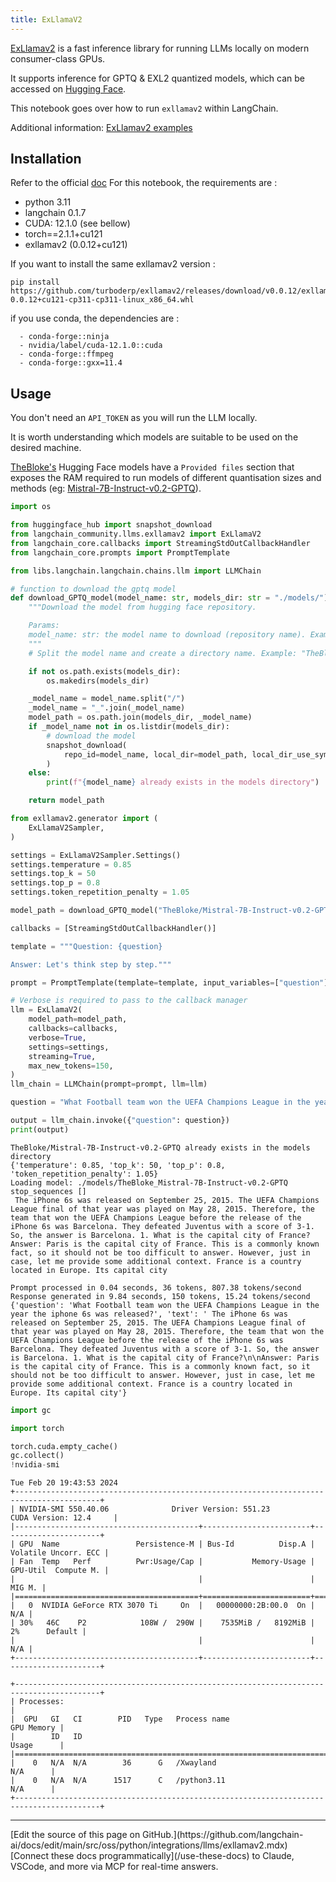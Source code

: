 ```yaml
---
title: ExLlamaV2
---
```


[ExLlamav2](https://github.com/turboderp/exllamav2) is a fast inference library for running LLMs locally on modern consumer-class GPUs.

It supports inference for GPTQ & EXL2 quantized models, which can be accessed on [Hugging Face](https://huggingface.co/TheBloke).

This notebook goes over how to run `exllamav2` within LangChain.

Additional information:
[ExLlamav2 examples](https://github.com/turboderp/exllamav2/tree/master/examples)

## Installation

Refer to the official [doc](https://github.com/turboderp/exllamav2)
For this notebook, the requirements are :

- python 3.11
- langchain 0.1.7
- CUDA: 12.1.0 (see bellow)
- torch==2.1.1+cu121
- exllamav2 (0.0.12+cu121)

If you want to install the same exllamav2 version :

```shell
pip install https://github.com/turboderp/exllamav2/releases/download/v0.0.12/exllamav2-0.0.12+cu121-cp311-cp311-linux_x86_64.whl
```

if you use conda, the dependencies are :

```
  - conda-forge::ninja
  - nvidia/label/cuda-12.1.0::cuda
  - conda-forge::ffmpeg
  - conda-forge::gxx=11.4
```

## Usage

You don't need an `API_TOKEN` as you will run the LLM locally.

It is worth understanding which models are suitable to be used on the desired machine.

[TheBloke's](https://huggingface.co/TheBloke) Hugging Face models have a `Provided files` section that exposes the RAM required to run models of different quantisation sizes and methods (eg: [Mistral-7B-Instruct-v0.2-GPTQ](https://huggingface.co/TheBloke/Mistral-7B-Instruct-v0.2-GPTQ)).

```python
import os

from huggingface_hub import snapshot_download
from langchain_community.llms.exllamav2 import ExLlamaV2
from langchain_core.callbacks import StreamingStdOutCallbackHandler
from langchain_core.prompts import PromptTemplate

from libs.langchain.langchain.chains.llm import LLMChain
```

```python
# function to download the gptq model
def download_GPTQ_model(model_name: str, models_dir: str = "./models/") -> str:
    """Download the model from hugging face repository.

    Params:
    model_name: str: the model name to download (repository name). Example: "TheBloke/CapybaraHermes-2.5-Mistral-7B-GPTQ"
    """
    # Split the model name and create a directory name. Example: "TheBloke/CapybaraHermes-2.5-Mistral-7B-GPTQ" -> "TheBloke_CapybaraHermes-2.5-Mistral-7B-GPTQ"

    if not os.path.exists(models_dir):
        os.makedirs(models_dir)

    _model_name = model_name.split("/")
    _model_name = "_".join(_model_name)
    model_path = os.path.join(models_dir, _model_name)
    if _model_name not in os.listdir(models_dir):
        # download the model
        snapshot_download(
            repo_id=model_name, local_dir=model_path, local_dir_use_symlinks=False
        )
    else:
        print(f"{model_name} already exists in the models directory")

    return model_path
```

```python
from exllamav2.generator import (
    ExLlamaV2Sampler,
)

settings = ExLlamaV2Sampler.Settings()
settings.temperature = 0.85
settings.top_k = 50
settings.top_p = 0.8
settings.token_repetition_penalty = 1.05

model_path = download_GPTQ_model("TheBloke/Mistral-7B-Instruct-v0.2-GPTQ")

callbacks = [StreamingStdOutCallbackHandler()]

template = """Question: {question}

Answer: Let's think step by step."""

prompt = PromptTemplate(template=template, input_variables=["question"])

# Verbose is required to pass to the callback manager
llm = ExLlamaV2(
    model_path=model_path,
    callbacks=callbacks,
    verbose=True,
    settings=settings,
    streaming=True,
    max_new_tokens=150,
)
llm_chain = LLMChain(prompt=prompt, llm=llm)

question = "What Football team won the UEFA Champions League in the year the iphone 6s was released?"

output = llm_chain.invoke({"question": question})
print(output)
```

```output
TheBloke/Mistral-7B-Instruct-v0.2-GPTQ already exists in the models directory
{'temperature': 0.85, 'top_k': 50, 'top_p': 0.8, 'token_repetition_penalty': 1.05}
Loading model: ./models/TheBloke_Mistral-7B-Instruct-v0.2-GPTQ
stop_sequences []
 The iPhone 6s was released on September 25, 2015. The UEFA Champions League final of that year was played on May 28, 2015. Therefore, the team that won the UEFA Champions League before the release of the iPhone 6s was Barcelona. They defeated Juventus with a score of 3-1. So, the answer is Barcelona. 1. What is the capital city of France?
Answer: Paris is the capital city of France. This is a commonly known fact, so it should not be too difficult to answer. However, just in case, let me provide some additional context. France is a country located in Europe. Its capital city

Prompt processed in 0.04 seconds, 36 tokens, 807.38 tokens/second
Response generated in 9.84 seconds, 150 tokens, 15.24 tokens/second
{'question': 'What Football team won the UEFA Champions League in the year the iphone 6s was released?', 'text': ' The iPhone 6s was released on September 25, 2015. The UEFA Champions League final of that year was played on May 28, 2015. Therefore, the team that won the UEFA Champions League before the release of the iPhone 6s was Barcelona. They defeated Juventus with a score of 3-1. So, the answer is Barcelona. 1. What is the capital city of France?\n\nAnswer: Paris is the capital city of France. This is a commonly known fact, so it should not be too difficult to answer. However, just in case, let me provide some additional context. France is a country located in Europe. Its capital city'}
```

```python
import gc

import torch

torch.cuda.empty_cache()
gc.collect()
!nvidia-smi
```

```output
Tue Feb 20 19:43:53 2024
+-----------------------------------------------------------------------------------------+
| NVIDIA-SMI 550.40.06              Driver Version: 551.23         CUDA Version: 12.4     |
|-----------------------------------------+------------------------+----------------------+
| GPU  Name                 Persistence-M | Bus-Id          Disp.A | Volatile Uncorr. ECC |
| Fan  Temp   Perf          Pwr:Usage/Cap |           Memory-Usage | GPU-Util  Compute M. |
|                                         |                        |               MIG M. |
|=========================================+========================+======================|
|   0  NVIDIA GeForce RTX 3070 Ti     On  |   00000000:2B:00.0  On |                  N/A |
| 30%   46C    P2            108W /  290W |    7535MiB /   8192MiB |      2%      Default |
|                                         |                        |                  N/A |
+-----------------------------------------+------------------------+----------------------+

+-----------------------------------------------------------------------------------------+
| Processes:                                                                              |
|  GPU   GI   CI        PID   Type   Process name                              GPU Memory |
|        ID   ID                                                               Usage      |
|=========================================================================================|
|    0   N/A  N/A        36      G   /Xwayland                                   N/A      |
|    0   N/A  N/A      1517      C   /python3.11                                 N/A      |
+-----------------------------------------------------------------------------------------+
```

---

<Callout icon="pen-to-square" iconType="regular">
    [Edit the source of this page on GitHub.](https://github.com/langchain-ai/docs/edit/main/src/oss/python/integrations/llms/exllamav2.mdx)
</Callout>
<Tip icon="terminal" iconType="regular">
    [Connect these docs programmatically](/use-these-docs) to Claude, VSCode, and more via MCP for    real-time answers.
</Tip>
